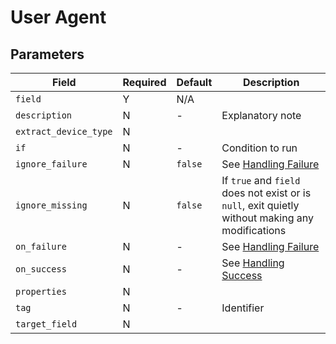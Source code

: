 
# User Agent

## Parameters

|Field|Required|Default|Description|
|---|---|---|---|
|`field`|Y|N/A||
|`description`|N|-|Explanatory note|
|`extract_device_type`|N|||
|`if`|N|-|Condition to run|
|`ignore_failure`|N|`false`|See [Handling Failure](../handling-failure.mdx)|
|`ignore_missing`|N|`false`|If `true` and `field` does not exist or is `null`, exit quietly without making any modifications|
|`on_failure`|N|-|See [Handling Failure](../handling-failure.mdx)|
|`on_success`|N|-|See [Handling Success](../handling-success.mdx)|
|`properties`|N|||
|`tag`|N|-|Identifier|
|`target_field`|N|||
